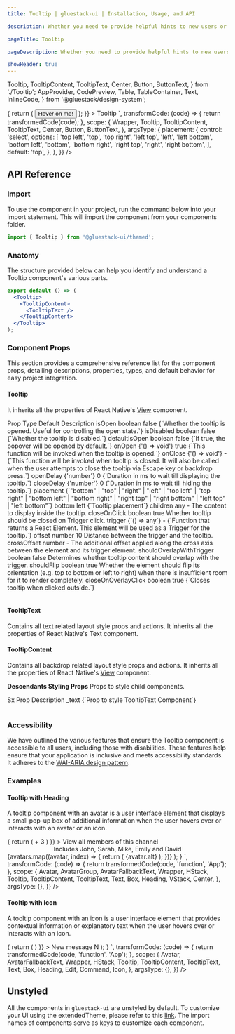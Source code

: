 ```yaml
---
title: Tooltip | gluestack-ui | Installation, Usage, and API

description: Whether you need to provide helpful hints to new users or display extra details for power users, the Tooltip component is a simple and effective way.

pageTitle: Tooltip

pageDescription: Whether you need to provide helpful hints to new users or display extra details for power users, the Tooltip component is a simple and effective way.

showHeader: true
---
```



<Meta title="components/Overlay/Tooltip" />

  Tooltip,
  TooltipContent,
  TooltipText,
  Center,
  Button,
  ButtonText,
} from './Tooltip';
  AppProvider,
  CodePreview,
  Table,
  TableContainer,
  Text,
  InlineCode,
} from '@gluestack/design-system';


<AppProvider>
  <CodePreview
    showComponentRenderer={true}
    showArgsController={true}
    metaData={{
      code: `
        <Tooltip
          {...props}
          trigger={(triggerProps) => {
            return (
              <Button h='$24' {...triggerProps}>
                <ButtonText>Hover on me!</ButtonText>
              </Button>
            );
          }}
        >
          <TooltipContent>
           <TooltipText>Tooltip</TooltipText>
          </TooltipContent>
        </Tooltip>
      `,
      transformCode: (code) => {
        return transformedCode(code);
      },
      scope: {
        Wrapper,
        Tooltip,
        TooltipContent,
        TooltipText,
        Center,
        Button,
        ButtonText,
      },
      argsType: {
        placement: {
          control: 'select',
          options: [
            'top left',
            'top',
            'top right',
            'left top',
            'left',
            'left bottom',
            'bottom left',
            'bottom',
            'bottom right',
            'right top',
            'right',
            'right bottom',
          ],
          default: 'top',
        },
      },
    }}
  />
</AppProvider>

<br />

## API Reference

### Import

To use the component in your project, run the command below into your import statement. This will import the component from your components folder.

```jsx
import { Tooltip } from '@gluestack-ui/themed';
```

### Anatomy

The structure provided below can help you identify and understand a Tooltip component's various parts.

```jsx
export default () => (
  <Tooltip>
    <TooltipContent>
      <TooltipText />
    </TooltipContent>
  </Tooltip>
);
```

### Component Props

This section provides a comprehensive reference list for the component props, detailing descriptions, properties, types, and default behavior for easy project integration.

#### Tooltip

It inherits all the properties of React Native's [View](https://reactnative.dev/docs/view) component.

<AppProvider>
  <TableContainer>
    <Table>
      <Table.THead>
        <Table.TR>
          <Table.TH>
            <Table.TText>Prop</Table.TText>
          </Table.TH>
          <Table.TH>
            <Table.TText>Type</Table.TText>
          </Table.TH>
          <Table.TH>
            <Table.TText>Default</Table.TText>
          </Table.TH>
          <Table.TH>
            <Table.TText>Description</Table.TText>
          </Table.TH>
        </Table.TR>
      </Table.THead>
      <Table.TBody>
        <Table.TR>
          <Table.TD>
            <Table.TText>
              <InlineCode>isOpen</InlineCode>
            </Table.TText>
          </Table.TD>
          <Table.TD>
            <Table.TText>boolean</Table.TText>
          </Table.TD>
          <Table.TD>
            <Table.TText>false</Table.TText>
          </Table.TD>
          <Table.TD>
            <Table.TText>{`Whether the tooltip is opened. Useful for controlling the open state.`}</Table.TText>
          </Table.TD>
        </Table.TR>
        <Table.TR>
          <Table.TD>
            <Table.TText>
              <InlineCode>isDisabled</InlineCode>
            </Table.TText>
          </Table.TD>
          <Table.TD>
            <Table.TText>boolean</Table.TText>
          </Table.TD>
          <Table.TD>
            <Table.TText>false</Table.TText>
          </Table.TD>
          <Table.TD>
            <Table.TText>{`Whether the tooltip is disabled.`}</Table.TText>
          </Table.TD>
        </Table.TR>
        <Table.TR>
          <Table.TD>
            <Table.TText>
              <InlineCode>defaultIsOpen</InlineCode>
            </Table.TText>
          </Table.TD>
          <Table.TD>
            <Table.TText>boolean</Table.TText>
          </Table.TD>
          <Table.TD>
            <Table.TText>false</Table.TText>
          </Table.TD>
          <Table.TD>
            <Table.TText>{`If true, the popover will be opened by default.`}</Table.TText>
          </Table.TD>
        </Table.TR>
        <Table.TR>
          <Table.TD>
            <Table.TText>
              <InlineCode>onOpen</InlineCode>
            </Table.TText>
          </Table.TD>
          <Table.TD>
            <Table.TText>{'() => void'}</Table.TText>
          </Table.TD>
          <Table.TD>
            <Table.TText>true</Table.TText>
          </Table.TD>
          <Table.TD>
            <Table.TText>{`This function will be invoked when the tooltip is opened.`}</Table.TText>
          </Table.TD>
        </Table.TR>
        <Table.TR>
          <Table.TD>
            <Table.TText>
              <InlineCode>onClose</InlineCode>
            </Table.TText>
          </Table.TD>
          <Table.TD>
            <Table.TText>{'() => void'}</Table.TText>
          </Table.TD>
          <Table.TD>
            <Table.TText>-</Table.TText>
          </Table.TD>
          <Table.TD>
            <Table.TText>{`This function will be invoked when tooltip is closed. It will also be called when the user attempts to close the tooltip via Escape key or backdrop press.`}</Table.TText>
          </Table.TD>
        </Table.TR>
        <Table.TR>
          <Table.TD>
            <Table.TText>
              <InlineCode>openDelay</InlineCode>
            </Table.TText>
          </Table.TD>
          <Table.TD>
            <Table.TText>{'number'}</Table.TText>
          </Table.TD>
          <Table.TD>
            <Table.TText>0</Table.TText>
          </Table.TD>
          <Table.TD>
            <Table.TText>{`Duration in ms to wait till displaying the tooltip.`}</Table.TText>
          </Table.TD>
        </Table.TR>
        <Table.TR>
          <Table.TD>
            <Table.TText>
              <InlineCode>closeDelay</InlineCode>
            </Table.TText>
          </Table.TD>
          <Table.TD>
            <Table.TText>{'number'}</Table.TText>
          </Table.TD>
          <Table.TD>
            <Table.TText>0</Table.TText>
          </Table.TD>
          <Table.TD>
            <Table.TText>{`Duration in ms to wait till hiding the tooltip.`}</Table.TText>
          </Table.TD>
        </Table.TR>
        <Table.TR>
          <Table.TD>
            <Table.TText>
              <InlineCode>placement</InlineCode>
            </Table.TText>
          </Table.TD>
          <Table.TD>
            <Table.TText>{`"bottom" | "top" | "right" | "left" | "top left" | "top right" | "bottom left" | "bottom right" | "right top" | "right bottom" | "left top" | "left bottom"`}</Table.TText>
          </Table.TD>
          <Table.TD>
            <Table.TText>bottom left</Table.TText>
          </Table.TD>
          <Table.TD>
            <Table.TText>{`Tooltip placement`}</Table.TText>
          </Table.TD>
        </Table.TR>
        <Table.TR>
          <Table.TD>
            <Table.TText>
              <InlineCode>children</InlineCode>
            </Table.TText>
          </Table.TD>
          <Table.TD>
            <Table.TText>any</Table.TText>
          </Table.TD>
          <Table.TD>
            <Table.TText>-</Table.TText>
          </Table.TD>
          <Table.TD>
            <Table.TText>
              The content to display inside the tooltip.
            </Table.TText>
          </Table.TD>
        </Table.TR>
        <Table.TR>
          <Table.TD>
            <Table.TText>
              <InlineCode>closeOnClick</InlineCode>
            </Table.TText>
          </Table.TD>
          <Table.TD>
            <Table.TText>boolean</Table.TText>
          </Table.TD>
          <Table.TD>
            <Table.TText>true</Table.TText>
          </Table.TD>
          <Table.TD>
            <Table.TText>
              Whether tooltip should be closed on Trigger click.
            </Table.TText>
          </Table.TD>
        </Table.TR>
        <Table.TR>
          <Table.TD>
            <Table.TText>
              <InlineCode>trigger</InlineCode>
            </Table.TText>
          </Table.TD>
          <Table.TD>
            <Table.TText>{`() => any`}</Table.TText>
          </Table.TD>
          <Table.TD>
            <Table.TText>-</Table.TText>
          </Table.TD>
          <Table.TD>
            <Table.TText>{`Function that returns a React Element. This element will be used as a Trigger for the tooltip.`}</Table.TText>
          </Table.TD>
        </Table.TR>
        <Table.TR>
          <Table.TD>
            <Table.TText>
              <InlineCode>offset</InlineCode>
            </Table.TText>
          </Table.TD>
          <Table.TD>
            <Table.TText>number</Table.TText>
          </Table.TD>
          <Table.TD>
            <Table.TText>10</Table.TText>
          </Table.TD>
          <Table.TD>
            <Table.TText>
              Distance between the trigger and the tooltip.
            </Table.TText>
          </Table.TD>
        </Table.TR>
        <Table.TR>
          <Table.TD>
            <Table.TText>
              <InlineCode>crossOffset</InlineCode>
            </Table.TText>
          </Table.TD>
          <Table.TD>
            <Table.TText>number</Table.TText>
          </Table.TD>
          <Table.TD>
            <Table.TText>-</Table.TText>
          </Table.TD>
          <Table.TD>
            <Table.TText>
              The additional offset applied along the cross axis between the
              element and its trigger element.
            </Table.TText>
          </Table.TD>
        </Table.TR>
        <Table.TR>
          <Table.TD>
            <Table.TText>
              <InlineCode>shouldOverlapWithTrigger</InlineCode>
            </Table.TText>
          </Table.TD>
          <Table.TD>
            <Table.TText>boolean</Table.TText>
          </Table.TD>
          <Table.TD>
            <Table.TText>false</Table.TText>
          </Table.TD>
          <Table.TD>
            <Table.TText>
              Determines whether tooltip content should overlap with the
              trigger.
            </Table.TText>
          </Table.TD>
        </Table.TR>
        <Table.TR>
          <Table.TD>
            <Table.TText>
              <InlineCode>shouldFlip</InlineCode>
            </Table.TText>
          </Table.TD>
          <Table.TD>
            <Table.TText>boolean</Table.TText>
          </Table.TD>
          <Table.TD>
            <Table.TText>true</Table.TText>
          </Table.TD>
          <Table.TD>
            <Table.TText>
              Whether the element should flip its orientation (e.g. top to
              bottom or left to right) when there is insufficient room for it to
              render completely.
            </Table.TText>
          </Table.TD>
        </Table.TR>
        <Table.TR>
          <Table.TD>
            <Table.TText>
              <InlineCode>closeOnOverlayClick</InlineCode>
            </Table.TText>
          </Table.TD>
          <Table.TD>
            <Table.TText>boolean</Table.TText>
          </Table.TD>
          <Table.TD>
            <Table.TText>true</Table.TText>
          </Table.TD>
          <Table.TD>
            <Table.TText>{`Closes tooltip when clicked outside.`}</Table.TText>
          </Table.TD>
        </Table.TR>
      </Table.TBody>
    </Table>
  </TableContainer>
</AppProvider>

#### TooltipText

Contains all text related layout style props and actions. It inherits all the properties of React Native's Text component.

#### TooltipContent

Contains all backdrop related layout style props and actions. It inherits all the properties of React Native's [View](https://reactnative.dev/docs/view) component.

**Descendants Styling Props**
Props to style child components.

<AppProvider>
  <TableContainer>
    <Table>
      <Table.THead>
        <Table.TR>
          <Table.TH>
            <Table.TText>Sx Prop</Table.TText>
          </Table.TH>
          <Table.TH>
            <Table.TText>Description</Table.TText>
          </Table.TH>
        </Table.TR>
      </Table.THead>
      <Table.TBody>
        <Table.TR>
          <Table.TD>
            <Table.TText>
              <InlineCode>_text</InlineCode>
            </Table.TText>
          </Table.TD>
          <Table.TD>
            <Table.TText>{`Prop to style TooltipText Component`}</Table.TText>
          </Table.TD>
        </Table.TR>
      </Table.TBody>
    </Table>

  </TableContainer>
</AppProvider>

### Accessibility

We have outlined the various features that ensure the Tooltip component is accessible to all users, including those with disabilities. These features help ensure that your application is inclusive and meets accessibility standards. It adheres to the [ WAI-ARIA design pattern](https://www.w3.org/WAI/ARIA/apg/patterns/tooltip/).

### Examples

#### Tooltip with Heading

A tooltip component with an avatar is a user interface element that displays a small pop-up box of additional information when the user hovers over or interacts with an avatar or an icon.

<AppProvider>
  <CodePreview
    showComponentRenderer={true}
    showArgsController={false}
    metaData={{
      code: `
       function App(){
        const avatars = [
          { src: 'https://example.com.jpg', alt: 'Sandeep Srivastva' , color:'$emerald600' },
          { src: 'https://example.com.jpg', alt: 'Arjun Kapoor', color:'$cyan600' },
          { src: 'https://example.com.jpg', alt: 'Ritik Sharma ', color:'$indigo600' },
        ];
          return (
            <Box h="$96" justifyContent="center">
              <AvatarGroup flexDirection='row'>
                <Tooltip
                  placement={"top"}
                  trigger={(triggerProps) => {
                    return (
                      <Avatar
                        size="lg"
                        color="$white"
                        borderColor="$white"
                        borderWidth="$2"
                        sx={{'_dark' : {borderColor: '$black'}}}
                        {...triggerProps}
                      >
                        <AvatarFallbackText>+ 3</AvatarFallbackText>
                      </Avatar>
                    )
                  }}
                >
                  <TooltipContent
                    p="$5"
                    maxWidth='$72'
                    sx={{
                      bg:'$white',
                      '_dark': {
                        bg:'$backgroundDark900'
                      },
                    }}
                  >
                    <VStack boderRadius="$2" space='md'>
                      <Heading size="sm" lineHeight='$md'>View all members of this channel</Heading>
                      <Center>
                        <Text fontSize="$sm" lineHeight='$md'>Includes John, Sarah, Mike, Emily</Text>
                        <Text fontSize="$sm" lineHeight='$md'>and David</Text>
                      </Center>
                    </VStack>
                  </TooltipContent>
                </Tooltip>
                {avatars.map((avatar, index) => {
                  return (
                    <Avatar key={index} size="lg" borderColor="$white" borderWidth="$2" bgColor={avatar.color} sx={{'_dark' : {borderColor: '$black'}}} >
                      <AvatarFallbackText>{avatar.alt}</AvatarFallbackText>
                    </Avatar>
                  );
                })}
              </AvatarGroup>
            </Box>
          );
        }
      `,
      transformCode: (code) => {
        return transformedCode(code, 'function', 'App');
      },
      scope: {
        Avatar,
        AvatarGroup,
        AvatarFallbackText,
        Wrapper,
        HStack,
        Tooltip,
        TooltipContent,
        TooltipText,
        Text,
        Box,
        Heading,
        VStack,
        Center,
      },
      argsType: {},
    }}
  />
</AppProvider>

#### Tooltip with Icon

A tooltip component with an icon is a user interface element that provides contextual information or explanatory text when the user hovers over or interacts with an icon.

<AppProvider>
  <CodePreview
    showComponentRenderer={true}
    showArgsController={false}
    metaData={{
      code: `
        function App(){
          return (
            <Box h="$96" justifyContent="center">
              <Tooltip
                  placement={"top"}
                  trigger={(triggerProps) => {
                    return (
                    <Avatar size="md" {...triggerProps} bg="$indigo600">
                      <Icon as={Edit} color="$white" size="sm" />
                    </Avatar>
                    )
                  }}
              >
                <TooltipContent
                  sx={{
                    bg:'$white',
                    '_dark': {
                      bg:'$backgroundDark900'
                    },
                  }}
                >
                  <Box  p="$2.5" boderRadius="$2">
                    <Text size="sm">New message</Text>
                    <HStack space="xs"  p="$1" ml="$3">
                          <Avatar size="xs"  bg="$trueGray500" rounded="$sm">
                              <Icon as={Command} color="$white"/>
                          </Avatar>
                          <Avatar size="xs"  bg="$trueGray500" rounded="$sm">
                            <AvatarFallbackText>N</AvatarFallbackText>
                          </Avatar>
                    </HStack>
                  </Box>
                </TooltipContent>
              </Tooltip>
            </Box>
        );
        }
      `,
      transformCode: (code) => {
        return transformedCode(code, 'function', 'App');
      },
      scope: {
        Avatar,
        AvatarFallbackText,
        Wrapper,
        HStack,
        Tooltip,
        TooltipContent,
        TooltipText,
        Text,
        Box,
        Heading,
        Edit,
        Command,
        Icon,
      },
      argsType: {},
    }}
  />
</AppProvider>

## Unstyled

All the components in `gluestack-ui` are unstyled by default. To customize your UI using the extendedTheme, please refer to this [link](https://gluestack.io/ui/docs/theme-configuration/customizing-theme). The import names of components serve as keys to customize each component.

<!--

### Advanced

We provide in-depth information on how to customize and extend the component's functionality to meet your needs. Below, we describe how to modify the component to suit your requirements.

### Customizing the Tooltip

We have a function called `createTooltip` which can be used to create a custom tooltip component. This function takes in a configuration object which contains the styled components that you want to use for the Tooltip You can refer [gluestack.io/style](https://style.gluestack.io/styleon on how to use styled components.

You can read more on how to animate components [here](/ui/docs/advanced/animations).

#### Usage

Default styling of all these components can be found in the `components/core/tooltip` file. For reference, you can view the [source code](https://github.com/gluestack/gluestack-ui/blob/main/packages/themed/src/components/Tooltip) of the styled `Tooltip` components.

```jsx
// import the styles

import { Root, Content } from '../components/core/tooltip/styled-components';

// import the createTooltip function
import { createTooltip } from '@gluestack-ui/tooltip';

// Understanding the API
export const Tooltip = createTooltip({
  Root,
  Content,
});

// Using the tooltip component
export default () => (
  <Tooltip>
    <TooltipContent >
     <TooltipText />
     <TooltipContent />
  </Tooltip>
);
```
-->
